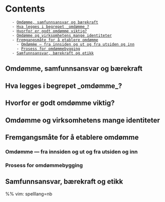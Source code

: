 = Contents =
    - [[#Omdømme, samfunnsansvar og bærekraft|Omdømme, samfunnsansvar og bærekraft]]
    - [[#Hva legges i begrepet _omdømme_?|Hva legges i begrepet _omdømme_?]]
    - [[#Hvorfor er godt omdømme viktig?|Hvorfor er godt omdømme viktig?]]
    - [[#Omdømme og virksomhetens mange identiteter|Omdømme og virksomhetens mange identiteter]]
    - [[#Fremgangsmåte for å etablere omdømme|Fremgangsmåte for å etablere omdømme]]
      - [[#Fremgangsmåte for å etablere omdømme#Omdømme — fra innsiden og ut og fra utsiden og inn|Omdømme — fra innsiden og ut og fra utsiden og inn]]
      - [[#Fremgangsmåte for å etablere omdømme#Prosess for omdømmebygging|Prosess for omdømmebygging]]
    - [[#Samfunnsansvar, bærekraft og etikk|Samfunnsansvar, bærekraft og etikk]]

== Omdømme, samfunnsansvar og bærekraft ==

== Hva legges i begrepet _omdømme_? ==

== Hvorfor er godt omdømme viktig? ==

== Omdømme og virksomhetens mange identiteter ==

== Fremgangsmåte for å etablere omdømme ==

=== Omdømme — fra innsiden og ut og fra utsiden og inn ===

=== Prosess for omdømmebygging ===

== Samfunnsansvar, bærekraft og etikk ==

%% vim: spelllang=nb
